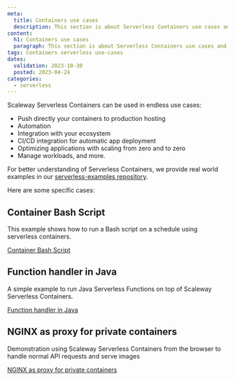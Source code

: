 ```yaml
---
meta:
  title: Containers use cases
  description: This section is about Serverless Containers use cases and real world examples
content:
  h1: Containers use cases
  paragraph: This section is about Serverless Containers use cases and real world examples
tags: Containers serverless use-cases
dates:
  validation: 2023-10-30
  posted: 2023-04-24
categories:
  - serverless
---
```


Scaleway Serverless Containers can be used in endless use cases:
- Push directly your containers to production hosting
- Automation
- Integration with your ecosystem
- CI/CD integration for automatic app deployment
- Optimizing applications with scaling from zero and to zero
- Manage workloads, and more.

For better understanding of Serverless Containers, we provide real world examples in our [serverless-examples repository](https://github.com/scaleway/serverless-examples).

Here are some specific cases:

## Container Bash Script

This example shows how to run a Bash script on a schedule using serverless containers.

[Container Bash Script](https://github.com/scaleway/serverless-examples/blob/main/containers/bash-scheduled-job/README.md)

## Function handler in Java

A simple example to run Java Serverless Functions on top of Scaleway Serverless Containers.

[Function handler in Java](https://github.com/scaleway/serverless-examples/tree/main/containers/function-handler-java/README.md)

## NGINX as proxy for private containers

Demonstration using Scaleway Serverless Containers from the browser to handle normal API requests and serve images

[NGINX as proxy for private containers](https://github.com/scaleway/serverless-examples/tree/main/containers/nginx-cors-private-python/README.md)
